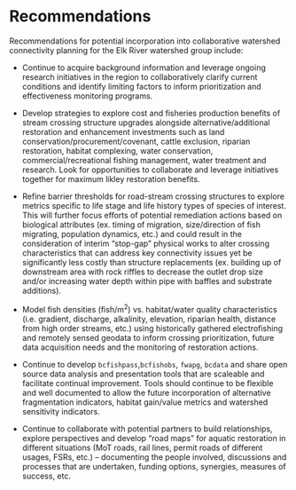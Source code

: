 # Recommendations

Recommendations for potential incorporation into collaborative watershed connectivity planning for the Elk River watershed group include:


 * Continue to acquire background information and leverage ongoing research initiatives in the region to collaboratively clarify current conditions and identify limiting factors to inform prioritization and effectiveness monitoring programs.  
 
 
 * Develop strategies to explore cost and fisheries production benefits of stream crossing structure upgrades alongside alternative/additional restoration and enhancement investments such as land conservation/procurement/covenant, cattle exclusion, riparian restoration, habitat complexing, water conservation, commercial/recreational fishing management, water treatment and research. Look for opportunities to collaborate and leverage initiatives together for maximum likley restoration benefits.
 
 * Refine barrier thresholds for road-stream crossing structures to explore metrics specific to life stage and life history types of species of interest. This will further focus efforts of potential remediation actions based on biological attributes (ex. timing of migration, size/direction of fish migrating, population dynamics, etc.) and could result in the consideration of interim "stop-gap" physical works to alter crossing characteristics that can address key connectivity issues yet be significantly less costly than structure replacements (ex. building up of downstream area with rock riffles to decrease the outlet drop size and/or increasing water depth within pipe with baffles and substrate additions).
 
 * Model fish densities (fish/m^2^) vs. habitat/water quality characteristics (i.e. gradient, discharge, alkalinity, elevation, riparian health, distance from high order streams, etc.) using historically gathered electrofishing and remotely sensed geodata to inform crossing prioritization, future data acquisition needs and the monitoring of restoration actions.

  * Continue to develop `bcfishpass`,`bcfishobs`, `fwapg`, `bcdata` and share open source data analysis and presentation tools that are scaleable and facilitate continual improvement.  Tools should continue to be flexible and well documented to allow the future incorporation of alternative fragmentation indicators, habitat gain/value metrics and watershed sensitivity indicators.
 
 * Continue to collaborate with potential partners to build relationships, explore perspectives and develop “road maps” for aquatic restoration in different situations (MoT roads, rail lines, permit roads of different usages, FSRs, etc.) – documenting the people involved, discussions and processes that are undertaken, funding options, synergies, measures of success, etc. 



